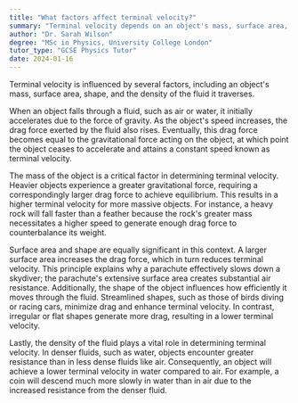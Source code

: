 ```yaml
---
title: "What factors affect terminal velocity?"
summary: "Terminal velocity depends on an object's mass, surface area, shape, and the density of the fluid it travels through, influencing how fast it falls through that medium."
author: "Dr. Sarah Wilson"
degree: "MSc in Physics, University College London"
tutor_type: "GCSE Physics Tutor"
date: 2024-01-16
---
```


Terminal velocity is influenced by several factors, including an object's mass, surface area, shape, and the density of the fluid it traverses.

When an object falls through a fluid, such as air or water, it initially accelerates due to the force of gravity. As the object's speed increases, the drag force exerted by the fluid also rises. Eventually, this drag force becomes equal to the gravitational force acting on the object, at which point the object ceases to accelerate and attains a constant speed known as terminal velocity.

The mass of the object is a critical factor in determining terminal velocity. Heavier objects experience a greater gravitational force, requiring a correspondingly larger drag force to achieve equilibrium. This results in a higher terminal velocity for more massive objects. For instance, a heavy rock will fall faster than a feather because the rock's greater mass necessitates a higher speed to generate enough drag force to counterbalance its weight.

Surface area and shape are equally significant in this context. A larger surface area increases the drag force, which in turn reduces terminal velocity. This principle explains why a parachute effectively slows down a skydiver; the parachute's extensive surface area creates substantial air resistance. Additionally, the shape of the object influences how efficiently it moves through the fluid. Streamlined shapes, such as those of birds diving or racing cars, minimize drag and enhance terminal velocity. In contrast, irregular or flat shapes generate more drag, resulting in a lower terminal velocity.

Lastly, the density of the fluid plays a vital role in determining terminal velocity. In denser fluids, such as water, objects encounter greater resistance than in less dense fluids like air. Consequently, an object will achieve a lower terminal velocity in water compared to air. For example, a coin will descend much more slowly in water than in air due to the increased resistance from the denser fluid.
    